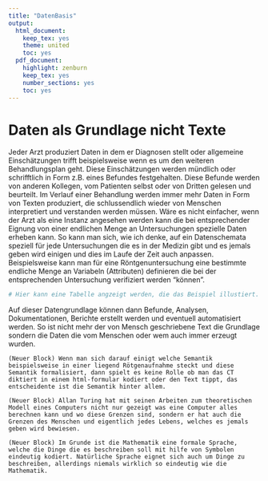 ```yaml
---
title: "DatenBasis"
output:
  html_document:
    keep_tex: yes
    theme: united
    toc: yes
  pdf_document:
    highlight: zenburn
    keep_tex: yes
    number_sections: yes
    toc: yes
---
```


# Daten als Grundlage nicht Texte
Jeder Arzt produziert Daten in dem er Diagnosen stellt oder allgemeine Einschätzungen trifft beispielsweise wenn es um den weiteren Behandlungsplan geht. Diese Einschätzungen werden mündlich oder schrifftlich in Form z.B. eines Befundes festgehalten. Diese Befunde werden von anderen Kollegen, vom Patienten selbst oder von Dritten gelesen und beurteilt. 
Im Verlauf einer Behandlung werden immer mehr Daten in Form von Texten produziert, die schlussendlich wieder von Menschen interpretiert und verstanden werden müssen.
Wäre es nicht einfacher, wenn der Arzt als eine Instanz angesehen werden kann die bei entsprechender Eignung von einer endlichen Menge an Untersuchungen spezielle Daten erheben kann.
So kann man sich, wie ich denke, auf ein Datenschemata speziell für jede Untersuchungen die es in der Medizin gibt und es jemals geben wird einigen und dies im Laufe der Zeit auch anpassen. 
Beispielsweise kann man für eine Röntgenuntersuchung eine bestimmte endliche Menge an Variabeln (Attributen) definieren die bei der entsprechenden Untersuchung verifiziert werden "können".

```r
# Hier kann eine Tabelle angzeigt werden, die das Beispiel illustiert.

```

Auf dieser Datengrundlage können dann Befunde, Analysen, Dokumentationen, Berichte erstellt werden und eventuell automatisiert werden.
So ist nicht mehr der von Mensch geschriebene Text die Grundlage sondern die Daten die vom Menschen oder wem auch immer erzeugt wurden.

```(Neuer Block)
Wenn man sich darauf einigt welche Semantik beispielsweise in einer liegend Rötgenaufnahme steckt und diese Semantik formalisiert, dann spielt es keine Rolle ob man das CT diktiert in einem html-formular kodiert oder den Text tippt, das entscheidente ist die Semantik hinter allem.
```

```(Neuer Block)
Allan Turing hat mit seinen Arbeiten zum theoretischen Modell eines Computers nicht nur gezeigt was eine Computer alles berechnen kann und wo diese Grenzen sind, sondern er hat auch die Grenzen des Menschen und eigentlich jedes Lebens, welches es jemals geben wird bewiesen.
```

```(Neuer Block)
Im Grunde ist die Mathematik eine formale Sprache, welche die Dinge die es beschreiben soll mit hilfe von Symbolen eindeutig kodiert. Natürliche Sprache eignet sich auch um Dinge zu beschreiben, allerdings niemals wirklich so eindeutig wie die Mathematik.
```

